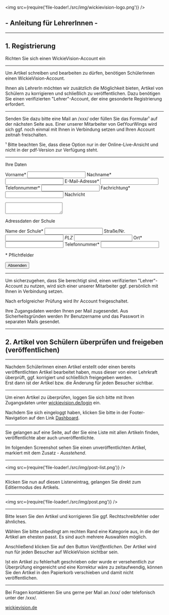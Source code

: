 
<Head>
  <title>Wickie Vision für Lehrer</title>
  <link rel="icon" href="./src/img/favicon.jpg" sizes="32x32" />
  <meta name="description" content="WickieVision-Anleitung für Lehrer" />
</Head>

<img src={require('file-loader!./src/img/wickievision-logo.png')} />

## - Anleitung für LehrerInnen -

---

## 1. Registrierung

Richten Sie sich einen WickieVision-Account ein

---

Um Artikel schreiben und bearbeiten zu dürfen, benötigen SchülerInnen einen WickieVision-Account.

Ihnen als LehrerIn möchten wir zusätzlich die Möglichkeit bieten, Artikel von Schülern zu korrigieren und schließlich zu veröffentlichen.
Dazu benötigen Sie einen verifizierten "Lehrer"-Account, der eine gesonderte Registrierung erfordert.

---

Senden Sie dazu bitte eine Mail an /xxx/ oder füllen Sie das Formular¹ auf der nächsten Seite aus.
Einer unserer Mitarbeiter von GetYourWings wird sich ggf. noch einmal mit Ihnen in Verbindung setzen und Ihren Account zeitnah freischalten.

<FootNote>
  ¹ Bitte beachten Sie, dass diese Option nur in der Online-Live-Ansicht und
  nicht in der pdf-Version zur Verfügung steht.
</FootNote>

---

<form
  method="post"
  action="#"
>

Ihre Daten

  <label htmlFor="givenname">Vorname*</label>
  <input type="text" name="givenname" required />
  <label htmlFor="surname">Nachname*</label>
  <input type="text" name="surname" required />
  <label htmlFor="email">E-Mail-Adresse*</label>
  <input type="email" name="email" required />
  <label htmlFor="phone-private">Telefonnummer*</label>
  <input type="number" name="phone-private" required />
  <label htmlFor="subjectarea">Fachrichtung*</label>
  <input type="text" name="subjectarea" required />
  <label htmlFor="message">Nachricht</label>
  <textarea name="message"></textarea>

Adressdaten der Schule

  <label htmlFor="school">Name der Schule*</label>
  <input type="text" name="school" required />
  <label htmlFor="address">Straße/Nr.*</label>
  <input type="text" name="address" required />
  <label htmlFor="zip">PLZ*</label>
  <input type="number" name="zip" required />
  <label htmlFor="city">Ort*</label>
  <input type="text" name="city" required />
  <label htmlFor="phone">Telefonnummer*</label>
  <input type="number" name="phone" required />

\* Pflichtfelder

<input type="submit" name="submit" value="Absenden" />

</form>

---

Um sicherzugehen, dass Sie berechtigt sind, einen verifizierten "Lehrer"-Account zu nutzen, wird sich einer unserer Mitarbeiter ggf. persönlich mit Ihnen in Verbindung setzen.

Nach erfolgreicher Prüfung wird Ihr Account freigeschaltet.

Ihre Zugangsdaten werden Ihnen per Mail zugesendet. Aus Sicherheitsgründen werden Ihr Benutzername und das Passwort in separaten Mails gesendet.

---

## 2. Artikel von Schülern überprüfen und freigeben (veröffentlichen)

---

Nachdem SchülerInnen einen Artikel erstellt oder einen bereits veröffentlichten Artikel bearbeitet haben, muss dieser von einer Lehrkraft überprüft, ggf. korrigiert und schließlich freigegeben werden.  
Erst dann ist der Artikel bzw. die Änderung für jeden Besucher sichtbar.

---

Um einen Artikel zu überprüfen, loggen Sie sich bitte mit Ihren Zugangsdaten unter [wickievision.de/login](https://wickievision.de/login) ein.

Nachdem Sie sich eingeloggt haben, klicken Sie bitte in der Footer-Navigation auf den Link [Dashboard](https://wickievision.de/wp-admin/edit.php?post_type=pauple_helpie).

---

Sie gelangen auf eine Seite, auf der Sie eine Liste mit allen Artikeln finden, veröffentlichte aber auch unveröffentlichte.

Im folgenden Screenshot sehen Sie einen unveröffentlichten Artikel, markiert mit dem Zusatz _- Ausstehend_.

---

<img src={require('file-loader!./src/img/post-list.png')} />

---

Klicken Sie nun auf diesen Listeneintrag, gelangen Sie direkt zum Editiermodus des Artikels.

---

<img src={require('file-loader!./src/img/post.png')} />

---

Bitte lesen Sie den Artikel und korrigieren Sie ggf. Rechtschreibfehler oder ähnliches.

Wählen Sie bitte unbedingt am rechten Rand eine Kategorie aus, in die der Artikel am ehesten passt. Es sind auch mehrere Auswahlen möglich.

Anschließend klicken Sie auf den Button _Veröffentlichen_. Der Artikel wird nun für jeden Besucher auf WickieVision sichtbar sein.

Ist ein Artikel zu fehlerhaft geschrieben oder wurde er versehentlich zur Überprüfung eingereicht und eine Korrektur wäre zu zeitaufwendig, können Sie den Artikel in den Papierkorb verschieben und damit nicht veröffentlichen.

---

Bei Fragen kontaktieren Sie uns gerne per Mail an /xxx/ oder telefonisch unter der /xxx/.

[wickievision.de](https://wickievision.de/)
